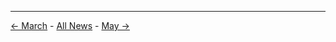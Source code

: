 <!-- LANG:EN, title="April 2020"-->

<hr>

[[March 2020|← March]] - [[News|All News]] - [[May 2020|May →]]

